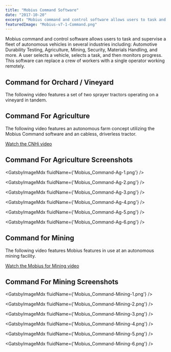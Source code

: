 ```yaml
---
title: "Mobius Command Software"
date: "2017-10-20"
excerpt: "Mobius command and control software allows users to task and supervise a fleet of autonomous vehicles in several industries. A user selects a vehicle, selects a task, and then monitors progress. This software can replace a crew of workers with a single operator working remotely."
featuredImage: "Mobius-v7-1-Command.png"
---
```



Mobius command and control software allows users to task and supervise a fleet of autonomous vehicles in several industries including: Automotive Durability Testing, Agriculture, Mining, Security, Materials Handling, and more. A user selects a vehicle, selects a task, and then monitors progress. This software can replace a crew of workers with a single operator working remotely.

## Command for Orchard / Vineyard

The following video features a set of two sprayer tractors operating on a vineyard in tandem.

<MdxVideo src={orchVineMovie} />

## Command For Agriculture

The following video features an autonomous farm concept utilizing the Mobius Command software and an cabless, driverless tractor.

[Watch the CNHi video](https://youtu.be/T7Os5Okf3OQ?t=165)

## Command For Agriculture Screenshots

<GatsbyImageMdx fluidName={'Mobius_Command-Ag-1.png'} />

<GatsbyImageMdx fluidName={'Mobius_Command-Ag-2.png'} />

<GatsbyImageMdx fluidName={'Mobius_Command-Ag-3.png'} />

<GatsbyImageMdx fluidName={'Mobius_Command-Ag-4.png'} />

<GatsbyImageMdx fluidName={'Mobius_Command-Ag-5.png'} />

<GatsbyImageMdx fluidName={'Mobius_Command-Ag-6.png'} />

## Command for Mining

The following video features Mobius features in use at an autonomous mining facility.

[Watch the Mobius for Mining video](https://youtu.be/A7IP7QJTuFk)

## Command For Mining Screenshots

<GatsbyImageMdx fluidName={'Mobius_Command-Mining-1.png'} />

<GatsbyImageMdx fluidName={'Mobius_Command-Mining-2.png'} />

<GatsbyImageMdx fluidName={'Mobius_Command-Mining-3.png'} />

<GatsbyImageMdx fluidName={'Mobius_Command-Mining-4.png'} />

<GatsbyImageMdx fluidName={'Mobius_Command-Mining-5.png'} />

<GatsbyImageMdx fluidName={'Mobius_Command-Mining-6.png'} />
